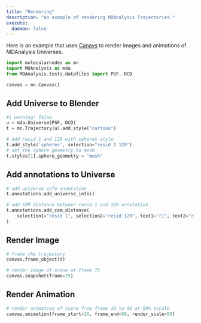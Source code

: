 ```yaml
---
title: "Rendering"
description: "An example of rendering MDAnalysis Trajectories."
execute:
  daemon: false
---
```


Here is an example that uses [Canavs](../api/canvas.html) to render images and animations of MDAnalysis Universes.


```python
import molecularnodes as mn
import MDAnalysis as mda
from MDAnalysis.tests.datafiles import PSF, DCD

canvas = mn.Canvas()
```

## Add Universe to Blender

```python
#| warning: false
u = mda.Universe(PSF, DCD)
t = mn.Trajectory(u).add_style("cartoon")

# add resid 1 and 129 with spheres style
t.add_style('spheres', selection="resid 1 129")
# set the sphere geometry to mesh
t.styles[1].sphere_geometry = "mesh"
```

## Add annotations to Universe

```python
# add universe info annotation
t.annotations.add_universe_info()

# add COM distance between resid 1 and 129 annotation
t.annotations.add_com_distance(
    selection1="resid 1", selection2="resid 129", text1="r1", text2="r129"
)
```

## Render Image

```python
# frame the trajectory
canvas.frame_object(t)

# render image of scene at frame 75
canvas.snapshot(frame=75)
```

## Render Animation

```python
# render animation of scene from frame 10 to 50 at 50% sccale
canvas.animation(frame_start=10, frame_end=50, render_scale=50)
```
